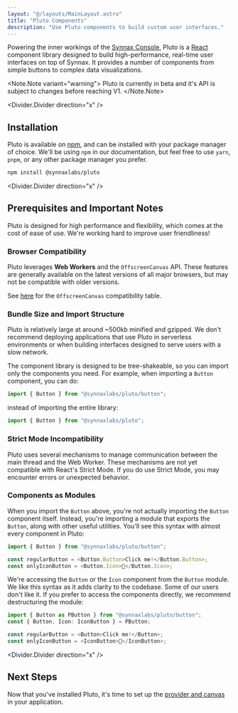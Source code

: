 ```yaml
---
layout: "@/layouts/MainLayout.astro"
title: "Pluto Components"
description: "Use Pluto components to build custom user interfaces."
---
```


Powering the inner workings of the [Synnax Console](/reference/console/get-started), 
Pluto is a [React](https://react.dev/) component library designed to build high-performance, 
real-time user interfaces on top of Synnax. It provides a number of components from simple 
buttons to complex data visualizations.

<Note.Note variant="warning">
Pluto is currently in beta and it's API is subject to changes before reaching V1.
</Note.Note>
 
<Divider.Divider direction="x" />

## Installation

Pluto is available on [npm](https://www.npmjs.com/package/@synnaxlabs/pluto), and can 
be installed with your package manager of choice. We'll be using `npm` in our documentation, 
but feel free to use `yarn`, `pnpm`, or any other package manager you prefer.

```bash
npm install @synnaxlabs/pluto
```

<Divider.Divider direction="x" />

## Prerequisites and Important Notes

Pluto is designed for high performance and flexibility, which comes at the
cost of ease of use. We're working hard to improve user friendliness!

### Browser Compatibility

Pluto leverages **Web Workers** and the `OffscreenCanvas` API. These features are
generally available on the latest versions of all major browsers, but may not be 
compatible with older versions. 

See [here](https://developer.mozilla.org/en-US/docs/Web/API/OffscreenCanvas#browser_compatibility)
for the `OffscreenCanvas` compatibility table.

### Bundle Size and Import Structure

Pluto is relatively large at around ~500kb minified and gzipped. We don't recommend deploying 
applications that use Pluto in serverless environments or when building interfaces 
designed to serve users with a slow network.

The component library is designed to be tree-shakeable, so you can import only the
components you need. For example, when importing a `Button` component, you can do:

```typescript
import { Button } from "@synnaxlabs/pluto/button";
```

instead of importing the entire library:

```typescript
import { Button } from "@synnaxlabs/pluto";
```

### Strict Mode Incompatibility

Pluto uses several mechanisms to manage communication between the main thread and the
Web Worker. These mechanisms are not yet compatible with React's Strict Mode. If you
do use Strict Mode, you may encounter errors or unexpected behavior.

### Components as Modules

When you import the `Button` above, you're not actually importing the `Button` component 
itself. Instead, you're importing a module that exports the `Button`, along
with other useful utilities. You'll see this syntax with almost every component in Pluto:

```typescript
import { Button } from "@synnaxlabs/pluto/button";

const regularButton = <Button.Button>Click me!</Button.Button>;
const onlyIconButton = <Button.Icon>🚀</Button.Icon>;
```

We're accessing the `Button` or the `Icon` component from the `Button` module. We like 
this syntax as it adds clarity to the codebase. Some of our users don't like it. If you
prefer to access the components directly, we recommend destructuring the module:

```typescript
import { Button as PButton } from "@synnaxlabs/pluto/button";
const { Button, Icon: IconButton } = PButton;

const regularButton = <Button>Click me!</Button>;
const onlyIconButton = <IconButton>🚀</IconButton>;
```

<Divider.Divider direction="x" />

## Next Steps

Now that you've installed Pluto, it's time to set up the [provider and canvas](/reference/pluto/provider-and-canvas)
in your application.
